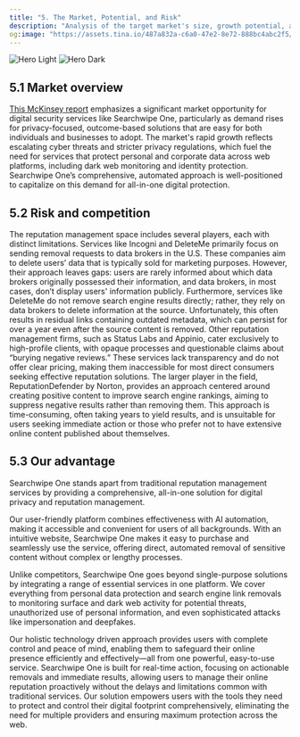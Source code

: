 ```yaml
---
title: "5. The Market, Potential, and Risk"
description: "Analysis of the target market's size, growth potential, and associated risks, including customer demand trends and competitive landscape insights."
og:image: "https://assets.tina.io/487a832a-c6a0-47e2-8e72-888bc4abc2f5/ffd.png"
---
```


<img alt="Hero Light" classname="block dark:hidden" src="https://assets.tina.io/487a832a-c6a0-47e2-8e72-888bc4abc2f5/ffd.png" />

<img alt="Hero Dark" classname="hidden dark:block" src="https://assets.tina.io/487a832a-c6a0-47e2-8e72-888bc4abc2f5/Frame 1035.png" />

## 5.1 Market overview

<a href="https://www.mckinsey.com/capabilities/risk-and-resilience/our-insights/cybersecurity/new-survey-reveals-2-trillion-dollar-market-opportunity-for-cybersecurity-technology-and-service-providers" target="_blank">This McKinsey report</a> emphasizes a significant market opportunity for digital security services like Searchwipe One, particularly as demand rises for privacy-focused, outcome-based solutions that are easy for both individuals and businesses to adopt. The market's rapid growth reflects escalating cyber threats and stricter privacy regulations, which fuel the need for services that protect personal and corporate data across web platforms, including dark web monitoring and identity protection. Searchwipe One’s comprehensive, automated approach is well-positioned to capitalize on this demand for all-in-one digital protection.

## 5.2 Risk and competition

The reputation management space includes several players, each with distinct limitations. Services like Incogni and DeleteMe primarily focus on sending removal requests to data brokers in the U.S. These companies aim to delete users’ data that is typically sold for marketing purposes. However, their approach leaves gaps: users are rarely informed about which data brokers originally possessed their information, and data brokers, in most cases, don’t display users' information publicly. Furthermore, services like DeleteMe do not remove search engine results directly; rather, they rely on data brokers to delete information at the source. Unfortunately, this often results in residual links containing outdated metadata, which can persist for over a year even after the source content is removed. Other reputation management firms, such as Status Labs and Appinio, cater exclusively to high-profile clients, with opaque processes and questionable claims about “burying negative reviews.” These services lack transparency and do not offer clear pricing, making them inaccessible for most direct consumers seeking effective reputation solutions. The larger player in the field, ReputationDefender by Norton, provides an approach centered around creating positive content to improve search engine rankings, aiming to suppress negative results rather than removing them. This approach is time-consuming, often taking years to yield results, and is unsuitable for users seeking immediate action or those who prefer not to have extensive online content published about themselves.

## 5.3 Our advantage

Searchwipe One stands apart from traditional reputation management services by providing a comprehensive, all-in-one solution for digital privacy and reputation management.

Our user-friendly platform combines effectiveness with AI automation, making it accessible and convenient for users of all backgrounds. With an intuitive website, Searchwipe One makes it easy to purchase and seamlessly use the service, offering direct, automated removal of sensitive content without complex or lengthy processes.

Unlike competitors, Searchwipe One goes beyond single-purpose solutions by integrating a range of essential services in one platform. We cover everything from personal data protection and search engine link removals to monitoring surface and dark web activity for potential threats, unauthorized use of personal information, and even sophisticated attacks like impersonation and deepfakes.

Our holistic technology driven approach provides users with complete control and peace of mind, enabling them to safeguard their online presence efficiently and effectively—all from one powerful, easy-to-use service. Searchwipe One is built for real-time action, focusing on actionable removals and immediate results, allowing users to manage their online reputation proactively without the delays and limitations common with traditional services. Our solution empowers users with the tools they need to protect and control their digital footprint comprehensively, eliminating the need for multiple providers and ensuring maximum protection across the web.